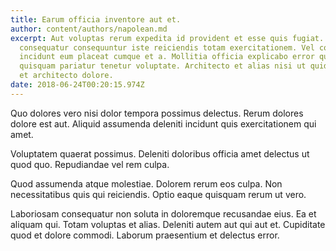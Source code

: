 ```yaml
---
title: Earum officia inventore aut et.
author: content/authors/napolean.md
excerpt: Aut voluptas rerum expedita id provident et esse quis fugiat. Et et
  consequatur consequuntur iste reiciendis totam exercitationem. Vel corrupti
  incidunt eum placeat cumque et a. Mollitia officia explicabo error quis
  quisquam pariatur tenetur voluptate. Architecto et alias nisi ut quidem quia
  et architecto dolore.
date: 2018-06-24T00:20:15.974Z
---
```

Quo dolores vero nisi dolor tempora possimus delectus. Rerum dolores dolore est aut. Aliquid assumenda deleniti incidunt quis exercitationem qui amet.
 Voluptatem quaerat possimus. Deleniti doloribus officia amet delectus ut quod quo. Repudiandae vel rem culpa.
 Quod assumenda atque molestiae. Dolorem rerum eos culpa. Non necessitatibus quis qui reiciendis. Optio eaque quisquam rerum ut vero.
 Laboriosam consequatur non soluta in doloremque recusandae eius. Ea et aliquam qui. Totam voluptas et alias. Deleniti autem aut qui aut et. Cupiditate quod et dolore commodi. Laborum praesentium et delectus error.
